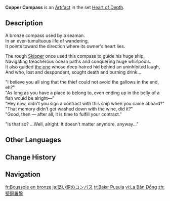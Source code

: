 {{Artifact Infobox
|image = Item Copper Compass.png
|set   = Heart of Depth
|piece = Sands of Eon
}}
{{Description|An ancient bronze compass. Its needle points towards some ever-distant shore, to a non-existent harbor.}}
'''Copper Compass''' is an [[Artifact]] in the set [[Heart of Depth]].

==Description==
A bronze compass used by a seaman.<br>In an ever-tumultuous life of wandering,<br>It points toward the direction where its owner's heart lies.

The rough [[Skipper]] once used this compass to guide his huge ship,<br>Navigating treacherous ocean paths and conquering huge whirlpools.<br>It also guided [[Parsifal|the one]] whose deep hatred hid behind an uninhibited laugh,<br>And who, lost and despondent, sought death and burning drink...

"I believe you all sing that the thief could not avoid the gallows in the end, eh?"<br>"As long as you have a place to belong to, even ending up in the belly of a fish would be alright&mdash;"<br>"Hey now, didn't you sign a contract with this ship when you came aboard?"<br>"That memory didn't get washed down with the wine, did it?"<br>"Good, then &mdash; after all, it is time to fulfill your contract."

"Is that so? ...Well, alright. It doesn't matter anymore, anyway..."

==Other Languages==
{{Other Languages
|en       = Copper Compass
|zhs      = 坚铜罗盘
|zhs_rm   = Jiān Tóng Luópán
|zht      = 堅銅羅盤
|zht_rm   = Jiān Tóng Luópán
|zh_tl    = Tough Copper Compass
|ja       = 堅い銅のコンパス
|ja_rm    = Katai Dou no Konpasu
|ja_tl    = Hard Copper Compass
|ko       = 단단한 구리 나침반
|ko_tl    = Hard Copper Compass
|es       = Brújula de Cobre Resistente
|es_tl    = Resistant Copper Compass
|fr       = Boussole en bronze
|fr_tl    = Bronze Compass
|ru       = Медный компас
|ru_tl    = Copper Compass
|th       = Copper Compass
|vi       = La Bàn Đồng
|vi_tl    = 
|de       = Kupferkompass
|de_tl    = Copper Compass
|id       = Copper Compass
|pt       = Bússola de Cobre
|pt_tl    = 
|tr       = Bakır Pusula
|tr_tl    = Copper Compass
|it       = Bussola di rame
|it_tl    = Copper Compass
}}

==Change History==
{{Change History|1.2}}

==Navigation==
{{Artifact Set Navbox|Heart of Depth}}

[[fr:Boussole en bronze]]
[[ja:堅い銅のコンパス]]
[[tr:Bakır Pusula]]
[[vi:La Bàn Đồng]]
[[zh:堅銅羅盤]]